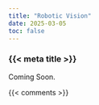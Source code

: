 ```yaml
---
title: "Robotic Vision"
date: 2025-03-05
toc: false
---
```


### {{< meta title >}}

Coming Soon.



{{< comments >}}